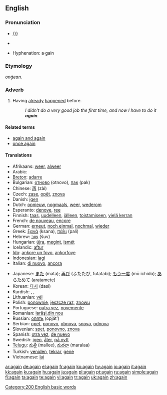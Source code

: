 {{wikipedia}}
==English==

{{rank|still|just|while|144|again|also|away|against}}

===Pronunciation===
*{{IPA|əˈgeɪn/, /əˈgɛn}}/}} {{SAMPA|/@"geIn/, /@"gEn/}}
*{{audio|en-us-again.ogg|Audio (US)}}
*:{{rhymes|eɪn}}
*Hyphenation: a&middot;gain

===Etymology===
{{OE.}} ''[[onġean]]''.

===Adverb===
{{en-adv|-}}

# Having [[already]] [[happen]]ed before.
#: ''I didn't do a very good job the first time, and now I have to do it '''again'''.''

====Related terms====
*[[again and again]]
*[[once again]]

====Translations====
{{trans-top|having already happened before}}
*Afrikaans: [[weer]], [[alweer]]
*Arabic: {{ARchar|[[مرة اخرى]]}} {{unicode|(mára ’úχra)}}
*[[Breton]]: [[adarre]]
*Bulgarian: [[отново]] (otnovo), [[пак]] (pak)
*Chinese: [[再]] (zài)
*Czech: [[zase]], [[opět]], [[znova]]
*Danish: [[igen]]
*Dutch: [[opnieuw]], [[nogmaals]], [[weer]], [[wederom]]
*Esperanto: [[denove]], [[ree]]
*Finnish: [[taas]], [[uudelleen]], [[jälleen]], [[toistamiseen]], [[vielä kerran]]
*French: [[de nouveau]], [[encore]]
*German: [[erneut]], [[noch einmal]], [[nochmal]], [[wieder]]
*Greek: [[ξανά]] (ksana), [[πάλι]] (pali)
*Hebrew: [[שוב]] (šuv)
*Hungarian: [[újra]], [[megint]], [[ismét]]
*Icelandic: [[aftur]]
*[[Ido]]: [[ankore un foyo]], [[ankorfoye]]
*Indonesian: [[lagi]]
*Italian: [[di nuovo]], [[ancora]]
{{trans-mid}}
*Japanese: [[また]] (mata); [[再び]] (ふたたび, futatabi); [[もう一度]] (mō ichido); [[あらためて]] (aratamete)
*Korean: [[다시]] (dasi)
*Kurdish: {{KUchar|[[دیسان]]}}, {{KUchar|[[هه‌مدیس]]}}, {{KUchar|[[دوباره‌]]}}
*Lithuanian: [[vėl]]
*Polish: [[ponownie]], [[jeszcze raz]], [[znowu]]
*Portuguese: [[outra vez]], [[novemente]]
*Romanian: [[iarăşi]],[[din nou]]
*Russian: [[опять]] (opját’)
*Serbian: [[opet]], [[ponovo]], [[obnova]], [[snova]], [[odnova]]
*Slovenian: [[spet]], [[ponovno]], [[znova]]
*Spanish: [[otra vez]], [[de nuevo]]
*Swedish: [[igen]], [[åter]], [[på nytt]]
*[[Telugu]]: [[మళ్లీ]] (mallee), [[మరలా]] (maralaa)
*Turkish: [[yeniden]], [[tekrar]], [[gene]]
*Vietnamese: [[lại]]
{{trans-bottom}}

[[Category:200 English basic words]]

[[ar:again]]
[[de:again]]
[[el:again]]
[[fr:again]]
[[ko:again]]
[[hy:again]]
[[io:again]]
[[it:again]]
[[kk:again]]
[[ku:again]]
[[hu:again]]
[[ja:again]]
[[pl:again]]
[[pt:again]]
[[ru:again]]
[[simple:again]]
[[fi:again]]
[[ta:again]]
[[te:again]]
[[vi:again]]
[[tr:again]]
[[uk:again]]
[[zh:again]]